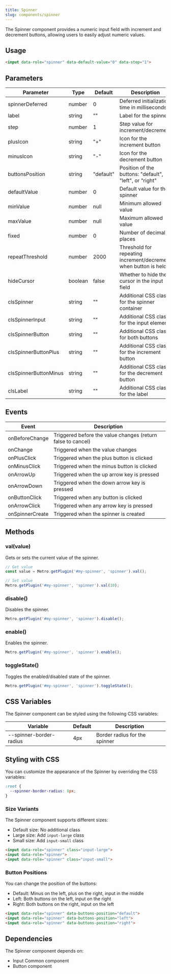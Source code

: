 ```yaml
---
title: Spinner
slug: components/spinner
---
```


The Spinner component provides a numeric input field with increment and decrement buttons, allowing users to easily adjust numeric values.

## Usage

```html
<input data-role="spinner" data-default-value="0" data-step="1">
```

## Parameters

| Parameter | Type | Default | Description |
| --- | --- | --- | --- |
| spinnerDeferred | number | 0 | Deferred initialization time in milliseconds |
| label | string | "" | Label for the spinner |
| step | number | 1 | Step value for increment/decrement |
| plusIcon | string | "+" | Icon for the increment button |
| minusIcon | string | "-" | Icon for the decrement button |
| buttonsPosition | string | "default" | Position of the buttons: "default", "left", or "right" |
| defaultValue | number | 0 | Default value for the spinner |
| minValue | number | null | Minimum allowed value |
| maxValue | number | null | Maximum allowed value |
| fixed | number | 0 | Number of decimal places |
| repeatThreshold | number | 2000 | Threshold for repeating increment/decrement when button is held |
| hideCursor | boolean | false | Whether to hide the cursor in the input field |
| clsSpinner | string | "" | Additional CSS class for the spinner container |
| clsSpinnerInput | string | "" | Additional CSS class for the input element |
| clsSpinnerButton | string | "" | Additional CSS class for both buttons |
| clsSpinnerButtonPlus | string | "" | Additional CSS class for the increment button |
| clsSpinnerButtonMinus | string | "" | Additional CSS class for the decrement button |
| clsLabel | string | "" | Additional CSS class for the label |

## Events

| Event | Description |
| --- | --- |
| onBeforeChange | Triggered before the value changes (return false to cancel) |
| onChange | Triggered when the value changes |
| onPlusClick | Triggered when the plus button is clicked |
| onMinusClick | Triggered when the minus button is clicked |
| onArrowUp | Triggered when the up arrow key is pressed |
| onArrowDown | Triggered when the down arrow key is pressed |
| onButtonClick | Triggered when any button is clicked |
| onArrowClick | Triggered when any arrow key is pressed |
| onSpinnerCreate | Triggered when the spinner is created |

## Methods

### val(value)

Gets or sets the current value of the spinner.

```javascript
// Get value
const value = Metro.getPlugin('#my-spinner', 'spinner').val();

// Set value
Metro.getPlugin('#my-spinner', 'spinner').val(10);
```

### disable()

Disables the spinner.

```javascript
Metro.getPlugin('#my-spinner', 'spinner').disable();
```

### enable()

Enables the spinner.

```javascript
Metro.getPlugin('#my-spinner', 'spinner').enable();
```

### toggleState()

Toggles the enabled/disabled state of the spinner.

```javascript
Metro.getPlugin('#my-spinner', 'spinner').toggleState();
```

## CSS Variables

The Spinner component can be styled using the following CSS variables:

| Variable | Default | Description |
| --- | --- | --- |
| --spinner-border-radius | 4px | Border radius for the spinner |

## Styling with CSS

You can customize the appearance of the Spinner by overriding the CSS variables:

```css
:root {
  --spinner-border-radius: 8px;
}
```

### Size Variants

The Spinner component supports different sizes:

- Default size: No additional class
- Large size: Add `input-large` class
- Small size: Add `input-small` class

```html
<input data-role="spinner" class="input-large">
<input data-role="spinner">
<input data-role="spinner" class="input-small">
```

### Button Positions

You can change the position of the buttons:

- Default: Minus on the left, plus on the right, input in the middle
- Left: Both buttons on the left, input on the right
- Right: Both buttons on the right, input on the left

```html
<input data-role="spinner" data-buttons-position="default">
<input data-role="spinner" data-buttons-position="left">
<input data-role="spinner" data-buttons-position="right">
```

## Dependencies

The Spinner component depends on:
- Input Common component
- Button component